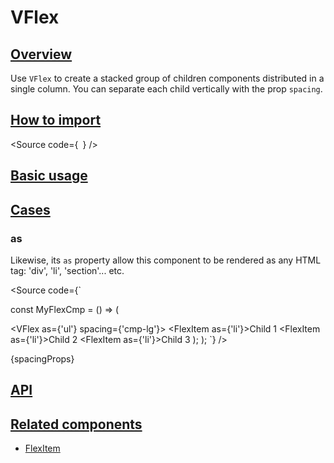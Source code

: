 

<Meta of={Stories} />

# VFlex

## [Overview](#overview)

Use `VFlex` to create a stacked group of children components distributed
in a single column. You can separate each child vertically with the prop `spacing`.

## [How to import](#how-to-import)

<Source
  code={`
`}
/>

## [Basic usage](#basic-usage)

<Canvas of={Stories.Base} />

## [Cases](#cases)

### as

Likewise, its `as` property allow this component to be rendered as any HTML tag:
'div', 'li', 'section'... etc.

<Source
  code={`

const MyFlexCmp = () => (

<VFlex as={'ul'} spacing={'cmp-lg'}>
  <FlexItem as={'li'}>Child 1</FlexItem>
  <FlexItem as={'li'}>Child 2</FlexItem>
  <FlexItem as={'li'}>Child 3</FlexItem>
</VFlex>
); ); `} />

<Markdown>{spacingProps}</Markdown>

## [API](#api)

<ArgTypes of={Stories} />

## [Related components](#related-components)

- [FlexItem](?path=/docs/components-core-layout-flex-flexitem--docs)
